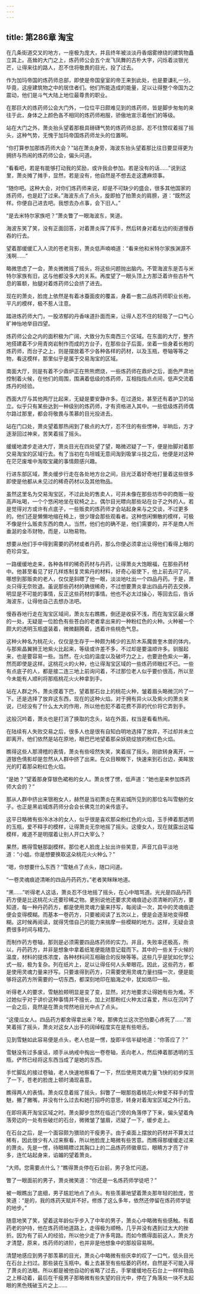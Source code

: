 ```yaml
---
---
---
```

title: 第286章 淘宝
---



在几条街道交叉的地方，一座极为庞大，并且终年被淡淡丹香烟雾缭绕的建筑物矗立其上。高耸的大门之上，炼药师公会五个龙飞凤舞的古朴大字，闪烁着淡银光芒，让得来往的路人，忍不住将敬畏的目光，投了过去。

作为加玛帝国的炼药师总部，即使是帝国皇室的帝王来到此处，也是要谦礼一分。毕竟，这座建筑物之中的居住者们。他们所能造成的能量，足以让得整个帝国为之震动，他们是斗气大陆上地位最尊贵的职业。

在那巨大的炼药师公会大门外，一位位平日颇难见到的炼药师，皆是脚步匆匆的来往于此，身体之上颜色各不相同的炼药师袍服，骄傲地宣示着他们的等级。

站在大门之外，萧炎抬头望着那极具磅礴气势的炼药师总部，忍不住赞叹着摇了摇头，这种气势，无愧于加玛帝国炼药师龙头的位置啊。

“你打算参加那炼药师大会？”站在萧炎身旁，海波东抬头望着那比往日要显得更为拥挤与热闹的炼药师公会，偏头问道。

“看看吧，若是有能够打动我的奖励，或许我会参加。若是没有的话……”说到这里，萧炎摊了摊手，显然，若是没有，他自然是不想去走这遭麻烦事。

“随你吧。这种大会，对你们炼药师来说，却是不可缺少的盛会，很多其他国家的炼药师，也是赶了过来。”海波东点了点头，旋即拍了拍萧炎的肩膀，道：“既然这样。你便自己进去吧。我想去办点事，会下旧人。”

“是去米特尔家族吧？”萧炎瞥了一眼海波东，笑道。

海波东笑了笑，没有正面回答，对着萧炎挥了挥手，然后转身对着左边的街道慢吞吞的行去。

望着那缓缓汇入人流的苍老背影，萧炎低声喃喃道：“看来他和米特尔家族渊源不浅啊……”

略微思虑了一会，萧炎微微摇了摇头，将这些问题抛出脑内。不管海波东是否与米特尔家族有旧，这与他都没多大的关系。再度望了一眼头顶上方那泛着许些古朴气息的匾额，抬腿对着炼药师公会挤了进去。

现在的萧炎，脸庞上依然是有着冰蚕面皮的覆盖，身着一套二品炼药师职业长袍，平凡的模样，极不惹人注意。

踏进炼药师大门，一股浓郁的丹香味道扑面而来，让得人忍不住的轻吸了一口气心旷神怡地举目四望。

炼药师公会之内的面积极为广阔，大致分为东南西三个区域。在东面的大厅，整齐地搭建着不少用青岗岩制作而成的方台子，在那些台子后面，坐着一些身着长袍的炼药师，而台子之上，则是摆放着不少各种各样的药材，以及玉瓶，卷轴等等之物，看这模样，那里似乎是属于交易淘宝的区域。

南面大厅，则是有着不少鼎炉正在熊熊燃烧，一些炼药师在鼎炉之后，面色严肃地控制着火候，在他们的周围，围满着低级的炼药师，互相指指点点间，低声交流着炼丹的经验。

西面大厅与其他两厅比起来，无疑是要安静许多。在过道处，甚至还有着护卫的站立。似乎只有某些达到一种级别的炼药师，才有资格进入其中。一些低级炼药师偶尔路过那里，都会将敬畏与羡慕的目光投进去。

站在门口处，萧炎望着那热闹到了极点的大厅，忍不住的有些愣神，半晌后，方才逐渐回过神来，苦笑着摇了摇头。

缓缓地渡步走进大厅，萧炎目光在四处望了望，略微迟疑了一下，便是抬脚对着那交易淘宝的区域行去。有了当初在鸟坦城无意间淘到吸掌斗技之后，他便是对这种在茫茫废堆中淘取宝藏的事情颇感兴趣。

行进东部区域，萧炎缓步行走在各处地方台之间，目光泛着好奇地打量着这些很多即使是他都从未见过的稀奇药材以及其他物品。

虽然这里名为交易淘宝区，不过此处的售卖人，可并未像在那些坊市中的商贩一般高声吆喝，一个个悠闲地坐在软椅之上。偶尔目光瞟向那些站在台子之外的人。若是觉得对方或许有点底子，一些贩卖的炼药师才会站起身来与之交谈，不过更多的。他们还是懒懒地缩在椅上，很少理会那些观看者。这种悠闲懒散的模样，可极不像是什么贩卖东西的商人。当然，他们也的确不是，他们需要的，并不是商人所垂涎的金币财物，而是，以物易物。

想要从他们手中得到需要的药材或者丹药，那么你便必须拿出让得他们看得上眼的奇珍异宝。

一路缓缓地走来，各种各样的稀奇药材与丹药，让得萧炎大饱眼福，在那些药材中。他甚至看见了好几样炼制复灵紫丹的材料，好奇心驱使下，他上前去问了问，哪想到那贩卖的老人，仅仅是斜瞟了他一眼，淡淡地吐出一个四品丹药。于是，萧炎只得无奈败退。虽说那些药材的确很稀奇，不过想要萧炎拿出四品丹药去交换，明显是不可能的事情，反正这些药材的事情。他也不必太过操心，等回去后，告诉海波东，让得他自己去想办法吧。

慢吞吞地行走在淘宝区域间，萧炎左右瞧瞧，倒还是收获不浅，而在淘宝区最火爆的一处，无疑是一位脸色有些苍白的老者拿出来的一种粉红色的火种。火种被一个颇大的透明玉瓶盛装着，微微翻腾着，透着许些桃色气息。

这种火种名为桃花火，仅仅是生存于一种颇为稀少的五阶木系魔兽奎木兽的体内，与那紫晶翼狮王地紫火比起来，等级或许差不多，不过却是要温顺许多。驯服起来，也是要容易一些。当然，在火焰的温度以及破坏力之上，也要逊色紫火一筹，然而即使是这样。这桃花火的火种，也让得淘宝区域的一些炼药师眼红不已。一些有点底子的人，都是接二连三地上前询问着，不过那位老人似乎要价很高，所以至今未能有人顺利将那瓶桃花火火种拿到手。

站在人群之外，萧炎摸着下巴，望着那石台上的桃花火种，皱着眉头略微沉吟了一下。还是选择了放弃这东西，现在的这种火焰。对于拥有异火以及紫火的萧炎来说，已经没有了什么太大的作用，所以他也犯不着花费不菲的代价将它弄到手。

这般沉吟着，萧炎也是打消了换取的念头，站在外面，权当是看看热闹。

在陆续有人失败交易之后，很多人也是很有自知白明地选择了放弃，不过却并未立即离开。他们依然是站在原地，眼巴巴地望着那朵妖娆绽放的粉红色火焰。

瞧得这些人那滑稽的表情，萧炎有些哑然失笑，笑着摇了摇头。刚欲转身离开，一道银色倩影却是忽然从人群中挤了出来。在众目睽睽下，快速来到石台边，美眸放光的盯着那朵粉红色火焰。

“是她？”望着那身穿银色裙袍的女人。萧炎愣了愣，低声道：“她也是来参加炼药师大会的？”

那从人群中挤出来银袍女人，赫然是当初萧炎在黑岩城所见到的那位名叫雪魅的女子。也正是黑岩城炼药师分会会长佛克兰的亲传底子。

这平日略微有些冷冰冰的女人，似乎很是喜欢那朵粉红色的火焰，玉手捧着那透明的玉瓶，爱不释手的模样，让得萧炎无奈地摇了摇头。这傻女人，现在就露出这幅模样，难道不是明摆着让别人开口大宰么？

果然，瞧得雪魅那副模样。那位老人脸庞上扯出许些笑意，声音兀自平淡地道：“小姐。你是想要换取这朵桃花火火种么？”

“嗯，你想要什么东西？”雪魅点了点头，随口问道。

“一卷灵魂痕迹清晰的四品丹药药方。”老者笑眯眯地道。

“黑……”听得老人这话，萧炎忍不住地摇了摇头，在心中暗骂道。光光是四品丹药药方便是比这桃花火还要珍稀之物。更别说他还要求灵魂痕迹必须清晰的药方，要知道，每一种丹药药方，都是使用灵魂力量来抒写，每阅读一次，其中的灵魂痕迹便会变得模糊。而基本一卷药方，只要被阅读了五次以上，便是会逐渐地变得模糊。这时候再阅读，就得凭借自己的能力来揣摩一些模糊的地方。这样，无疑会浪费很多时间与精力。

而制作药方卷轴，那则是必须需要四品炼药师的实力。并且，失败率还极高，所以，丹药药方，并非是想象中拿着纸笔便能随意记载而下。其中的一些关于火候的温度，材料的提炼浓度，各种材料间互相融合的反映等等。这些几乎是犹如化学公式一般，极为复杂。列在纸片上，足以让得任何人头晕眼花。因此，这些药方，都是使用灵魂力量来抒写。只要谁得到药方，只需要使用灵魂力量扫描一次，便是能够将这药方所需要的一切东西，都深刻地印在脑海之中，犹如烙印一般。

听得老人的要求，雪魅脸颊明显是变了变，显然，对方地要求让得她有些为难。不过她似乎对于讲价这种事情并不擅长，加上对那粉红火种太过喜爱，所以在沉吟了一会之后，竟然是在萧炎愕然地目光中点了点头。

“这傻瓜女人。四品药方都舍得拿出来？唉，那佛克兰这次恐怕要心疼死了……”苦笑着摇了摇头，萧炎对这女人出手的阔绰程度实在是有些咂舌。

见到雪魅如此容易便是点头，老人也是一愣，旋即半信半疑地道：“你答应了？”

雪魅没有过多废话，顺手从纳戒中掏出一卷卷轴，丢向老人，然后捧着那透明的玉瓶，俨然已经将这东西当成了是她的东西。

手忙脚乱的接过卷轴，老人快速地察看了一下，然后使用灵魂力量飞快的初步探测了一下，苍老的脸庞上顿时涌现喜意。

瞧得两人的表情。萧炎叹息着摇了摇头，斜瞥了一眼那抱着桃花火种爱不释手的雪魅，撇了撇嘴，并没有什么过去和她打招呼的意思，转身对着淘宝区域之外行去。

在即将离开淘宝区域之时。萧炎脚步忽然在临近门旁的角落停了下来，偏头望着角落旁边的一处有些破烂的石台，微微皱了皱眉，迟疑了一下，缓步走上。

在石台之后，是一个面容颇为猥琐的干瘦男子。由于桌面上摆放的药材并不算太过稀有，因此很少有人过来察看，所以他脸庞上略微有些苦意。而瞧得那缓缓走过来的萧炎。先是一愣，待眼睛瞟过其胸口上的二品炼药师徽章后，眼睛方才亮了许多，连忙站起身来，谄媚的望着萧炎。

“大师。您需要点什么？”瞧得萧炎停在石台前，男子急忙问道。

瞥了一眼面前的男子，萧炎微笑道：“你还是一名炼药师学徒吧？”

被一眼瞧出了底细，男子尴尬地点了点头。有些羡慕地望着萧炎那年轻的脸庞，苦笑道：“是的，我的炼药天赋并不好。修炼了这么多年，依然还停留在炼药师学徒的地步。”

随意地笑了笑，望着这年龄似乎步入了中年的男子，萧炎心中略微有些感触。有着药老的护持，他在炼药师地道路上，走得极为顺畅，几乎并没有遇到过太大的挫折。因为有了前人的经验，所以他少走了许多弯路。而如今瞧得面前这人，萧炎方才清楚，原来，炼药师的进阶，也并非是他想象中的那般容易啊。

清楚地感应到男子那羡慕的目光，萧炎心中略微有些庆幸的叹了一口气，低头目光在石台上扫过。那些装在玉瓶中。看上去甚至有些枯萎的药材，自然是不可能入得了萧炎的法眼。所以都是被他自动的省略了过去，手掌缓缓地在石台上一样样物品之上移动着，最后在干瘦男子那略微有些失望的目光中，停在了角落处一块不太起眼的黑色残破玉片之上……